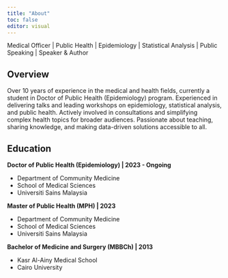```yaml
---
title: "About"
toc: false
editor: visual
---
```


Medical Officer | Public Health | Epidemiology | Statistical Analysis | Public Speaking | Speaker & Author

## Overview

Over 10 years of experience in the medical and health fields, currently a student in Doctor of Public Health (Epidemiology) program. Experienced in delivering talks and leading workshops on epidemiology, statistical analysis, and public health. Actively involved in consultations and simplifying complex health topics for broader audiences. Passionate about teaching, sharing knowledge, and making data-driven solutions accessible to all.

## Education

**Doctor of Public Health (Epidemiology) | 2023 - Ongoing**

- Department of Community Medicine
- School of Medical Sciences
- Universiti Sains Malaysia

**Master of Public Health (MPH) | 2023**

- Department of Community Medicine
- School of Medical Sciences
- Universiti Sains Malaysia

**Bachelor of Medicine and Surgery (MBBCh) | 2013**

- Kasr Al-Ainy Medical School
- Cairo University